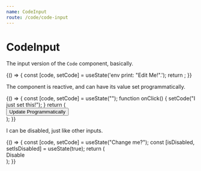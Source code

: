 ```yaml
---
name: CodeInput
route: /code/code-input
---
```


# CodeInput

The input version of the `Code` component, basically.


<Playground>
  {() => {
    const [code, setCode] = useState('env print: "Edit Me!".');
    return <CodeInput language="loa" value={code} onChange={setCode} />;
  }}
</Playground>

The component is reactive, and can have its value set programmatically.

<Playground>
  {() => {
    const [code, setCode] = useState("");
    function onClick() {
      setCode("I just set this!");
    }
    return (
      <div>
        <Button onClick={onClick}>
          <Label>Update Programmatically</Label>
        </Button>
        <CodeInput value={code} onChange={setCode} />
      </div>
    );
  }}
</Playground>

I can be disabled, just like other inputs.


<Playground>
  {() => {
    const [code, setCode] = useState("Change me?");
    const [isDisabled, setIsDisabled] = useState(true);
    return (
      <div>
        <BooleanInput value={isDisabled} onChange={setIsDisabled}>
          <Label>Disable</Label>
        </BooleanInput>
        <CodeInput isDisabled={isDisabled} value={code} onChange={setCode} />
      </div>
    );
  }}
</Playground>
